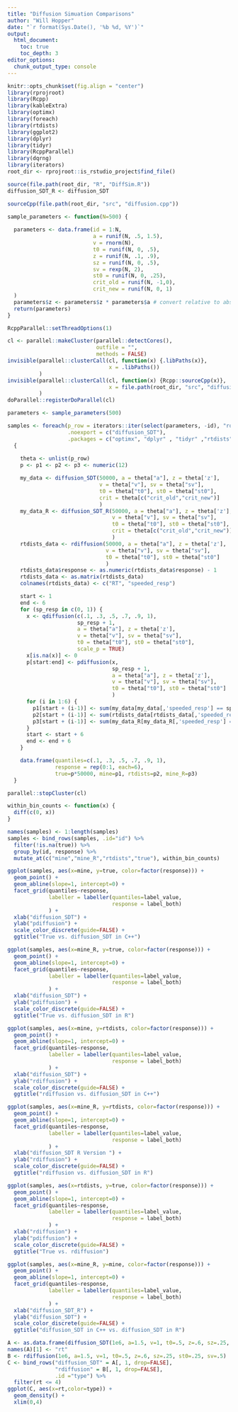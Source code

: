 ```yaml
---
title: "Diffusion Simuation Comparisons"
author: "Will Hopper"
date: "`r format(Sys.Date(), '%b %d, %Y')`"
output:
  html_document:
    toc: true
    toc_depth: 3
editor_options:
  chunk_output_type: console
---
```


```r
knitr::opts_chunk$set(fig.align = "center")
library(rprojroot)
library(Rcpp)
library(kableExtra)
library(optimx)
library(foreach)
library(rtdists)
library(ggplot2)
library(dplyr)
library(tidyr)
library(RcppParallel)
library(dqrng)
library(iterators)
root_dir <- rprojroot::is_rstudio_project$find_file()
```

```r
source(file.path(root_dir, "R", "DiffSim.R"))
diffusion_SDT_R <- diffusion_SDT

sourceCpp(file.path(root_dir, "src", "diffusion.cpp"))

sample_parameters <- function(N=500) {
  
  parameters <- data.frame(id = 1:N,
                           a = runif(N, .5, 1.5),
                           v = rnorm(N),
                           t0 = runif(N, 0, .5),
                           z = runif(N, .1, .9),
                           sz = runif(N, 0, .5),
                           sv = rexp(N, 2),
                           st0 = runif(N, 0, .25),
                           crit_old = runif(N, -1,0),
                           crit_new = runif(N, 0, 1)
  )
  parameters$z <- parameters$z * parameters$a # convert relative to absolute 
  return(parameters)
}

```

```r
RcppParallel::setThreadOptions(1)

cl <- parallel::makeCluster(parallel::detectCores(),
                            outfile = "",
                            methods = FALSE)
invisible(parallel::clusterCall(cl, function(x) {.libPaths(x)},
                                x = .libPaths())
          )
invisible(parallel::clusterCall(cl, function(x) {Rcpp::sourceCpp(x)},
                                x = file.path(root_dir, "src", "diffusion.cpp"))
          )
doParallel::registerDoParallel(cl)
```

```r
parameters <- sample_parameters(500)

samples <- foreach(p_row = iterators::iter(select(parameters, -id), "row"),
                   .noexport = c("diffusion_SDT"),
                   .packages = c("optimx", "dplyr" , "tidyr" ,"rtdists")) %dopar% 
  {
    
    theta <- unlist(p_row)
    p <- p1 <- p2 <- p3 <- numeric(12)

    my_data <- diffusion_SDT(50000, a = theta["a"], z = theta['z'],
                             v = theta["v"], sv = theta["sv"],
                             t0 = theta["t0"], st0 = theta["st0"],
                             crit = theta[c("crit_old","crit_new")]
                             )
    my_data_R <- diffusion_SDT_R(50000, a = theta["a"], z = theta['z'],
                                 v = theta["v"], sv = theta["sv"],
                                 t0 = theta["t0"], st0 = theta["st0"],
                                 crit = theta[c("crit_old","crit_new")]
                                 )
    rtdists_data <- rdiffusion(50000, a = theta["a"], z = theta['z'],
                               v = theta["v"], sv = theta["sv"],
                               t0 = theta["t0"], st0 = theta["st0"]
                               )
    rtdists_data$response <- as.numeric(rtdists_data$response) - 1
    rtdists_data <- as.matrix(rtdists_data)
    colnames(rtdists_data) <- c("RT", "speeded_resp")

    start <- 1
    end <- 6
    for (sp_resp in c(0, 1)) {
      x <- qdiffusion(c(.1, .3, .5, .7, .9, 1),
                      sp_resp + 1,
                      a = theta["a"], z = theta['z'],
                      v = theta["v"], sv = theta["sv"],
                      t0 = theta["t0"], st0 = theta["st0"],
                      scale_p = TRUE)
      x[is.na(x)] <- 0
      p[start:end] <- pdiffusion(x,
                                 sp_resp + 1,
                                 a = theta["a"], z = theta['z'],
                                 v = theta["v"], sv = theta["sv"],
                                 t0 = theta["t0"], st0 = theta["st0"]
                                 )
      for (i in 1:6) {
        p1[start + (i-1)] <- sum(my_data[my_data[,'speeded_resp'] == sp_resp, 'RT'] < x[i])
        p2[start + (i-1)] <- sum(rtdists_data[rtdists_data[,'speeded_resp'] == sp_resp, 'RT'] < x[i])
        p3[start + (i-1)] <- sum(my_data_R[my_data_R[,'speeded_resp'] == sp_resp, 'RT'] < x[i])
      }
      start <- start + 6
      end <- end + 6
    }

    data.frame(quantiles=c(.1, .3, .5, .7, .9, 1),
               response = rep(0:1, each=6),
               true=p*50000, mine=p1, rtdists=p2, mine_R=p3)
  }
```

```r
parallel::stopCluster(cl)
```

```r
within_bin_counts <- function(x) {
  diff(c(0, x))
}

names(samples) <- 1:length(samples)
samples <- bind_rows(samples, .id="id") %>%
  filter(!is.na(true)) %>%
  group_by(id, response) %>%
  mutate_at(c("mine","mine_R","rtdists","true"), within_bin_counts)
```

```r
ggplot(samples, aes(x=mine, y=true, color=factor(response))) + 
  geom_point() + 
  geom_abline(slope=1, intercept=0) +
  facet_grid(quantiles~response,
             labeller = labeller(quantiles=label_value,
                                 response = label_both)
             ) +
  xlab("diffusion_SDT") +
  ylab("pdiffusion") +
  scale_color_discrete(guide=FALSE) +
  ggtitle("True vs. diffusion_SDT in C++")

ggplot(samples, aes(x=mine_R, y=true, color=factor(response))) + 
  geom_point() + 
  geom_abline(slope=1, intercept=0) +
  facet_grid(quantiles~response,
             labeller = labeller(quantiles=label_value,
                                 response = label_both)
             ) +
  xlab("diffusion_SDT") +
  ylab("pdiffusion") +
  scale_color_discrete(guide=FALSE) +
  ggtitle("True vs. diffusion_SDT in R")

ggplot(samples, aes(x=mine, y=rtdists, color=factor(response))) +
  geom_point() + 
  geom_abline(slope=1, intercept=0) +
  facet_grid(quantiles~response,
             labeller = labeller(quantiles=label_value,
                                 response = label_both)
             ) +
  xlab("diffusion_SDT") +
  ylab("rdiffusion") +
  scale_color_discrete(guide=FALSE) +
  ggtitle("rdiffusion vs. diffusion_SDT in C++")

ggplot(samples, aes(x=mine_R, y=rtdists, color=factor(response))) +
  geom_point() + 
  geom_abline(slope=1, intercept=0) +
  facet_grid(quantiles~response,
             labeller = labeller(quantiles=label_value,
                                 response = label_both)
             ) +
  xlab("diffusion_SDT R Version ") +
  ylab("rdiffusion") +
  scale_color_discrete(guide=FALSE) +
  ggtitle("rdiffusion vs. diffusion_SDT in R")

ggplot(samples, aes(x=rtdists, y=true, color=factor(response))) +
  geom_point() + 
  geom_abline(slope=1, intercept=0) +
  facet_grid(quantiles~response,
             labeller = labeller(quantiles=label_value,
                                 response = label_both)
             ) +
  xlab("rdiffusion") +
  ylab("pdiffusion") +
  scale_color_discrete(guide=FALSE) +
  ggtitle("True vs. rdiffusion")

ggplot(samples, aes(x=mine_R, y=mine, color=factor(response))) + 
  geom_point() +
  geom_abline(slope=1, intercept=0) +
  facet_grid(quantiles~response,
             labeller = labeller(quantiles=label_value,
                                 response = label_both)
             ) +
  xlab("diffusion_SDT_R") +
  ylab("diffusion_SDT") +
  scale_color_discrete(guide=FALSE) +
  ggtitle("diffusion_SDT in C++ vs. diffusion_SDT in R")
```


```r
A <- as.data.frame(diffusion_SDT(1e6, a=1.5, v=1, t0=.5, z=.6, sz=.25, st0=.25, sv=.5)[,1:2])
names(A)[1] <- "rt"
B <- rdiffusion(1e6, a=1.5, v=1, t0=.5, z=.6, sz=.25, st0=.25, sv=.5)
C <- bind_rows("diffusion_SDT" = A[, 1, drop=FALSE],
               "rdiffusion" = B[, 1, drop=FALSE],
               .id ="type") %>%
  filter(rt <= 4)
ggplot(C, aes(x=rt,color=type)) + 
  geom_density() +
  xlim(0,4)
```
